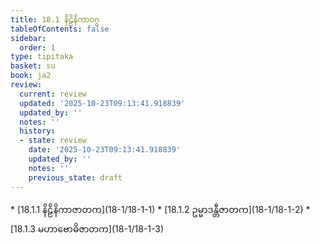 ```yaml
---
title: 18.1 နိဠိနိကာဝဂ္ဂ
tableOfContents: false
sidebar:
  order: 1
type: tipitaka
basket: su
book: ja2
review:
  current: review
  updated: '2025-10-23T09:13:41.918839'
  updated_by: ''
  notes: ''
  history:
  - state: review
    date: '2025-10-23T09:13:41.918839'
    updated_by: ''
    notes: ''
    previous_state: draft
---
```



<ReviewStatus review={frontmatter.review} showDetails={true} />

<HypothesisAnnotation frontmatter={frontmatter} />

<DynamicBreadcrumb />



<TableOfContents book="ja2" section="18.1">
* [18.1.1 နိဠိနိကာဇာတက](18-1/18-1-1)
* [18.1.2 ဥမ္မာဒန္တီဇာတက](18-1/18-1-2)
* [18.1.3 မဟာဗောဓိဇာတက](18-1/18-1-3)
</TableOfContents>